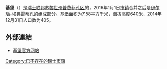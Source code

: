 {{Infobox settlement
| name = 基堡
| native_name = {{lang|de|Kyburg}}
| settlement_type = {{link-en|瑞士已废除市镇列表|List of former municipalities of Switzerland|瑞士已废除市镇}}
| image_skyline = Kyburg 2010-11-01 14-00-16.jpg
| image_caption = 基堡和{{link-de|基堡城堡|Schloss Kyburg}}
| image_seal = Kyburg-blazon.svg
| image_map = Karte Gemeinde Kyburg 2015.png
| map_caption = 2016年1月1日市镇合并之前基堡在普费菲孔区的位置
| pushpin_map = Switzerland
| pushpin_relief = Switzerland relief location map.jpg
| pushpin_label_position = bottom
| pushpin_map_caption = 基堡在瑞士的位置
| subdivision_type = 国家
| subdivision_name = {{CHE}}
| subdivision_type1 = [[瑞士行政区划|州]]
| subdivision_name1 = [[File:Flag_of_Canton_of_Zürich.svg|16px]] [[苏黎世州|苏黎世州]]
| subdivision_type2 = [[区_(瑞士)|区]]
| subdivision_name2 = [[普费菲孔区|普费菲孔区]]
| subdivision_type3 = [[市镇_(瑞士)|市镇]]
| subdivision_name3 = [[伊尔瑙-埃弗雷蒂孔|伊尔瑙-埃弗雷蒂孔]]
| elevation_m = 640
| area_total_km2 = 7.58
| population_as_of = 2014年12月31日
| population_total = 405
| population_density_km2 = auto
| timezone = [[欧洲中部时间|CET]]
| utc_offset = +1
| timezone_DST = [[欧洲中部夏令时间|CEST]]
| utc_offset_DST = +2
| coordinates = {{coord|47|27|26|N|8|44|40|E|region:|display=inline,title}}
| postal_code_type = [[瑞士邮政编码系统|邮政编码]]
| postal_code = 8314
| website = {{url|www.kyburg.ch}}
}}

'''基堡'''（{{lang-de|Kyburg}}）是[[瑞士联邦|瑞士联邦]][[苏黎世州|苏黎世州]][[普费菲孔区|普费菲孔区]]的{{link-en|瑞士已废除市镇列表|List of former municipalities of Switzerland|已废除市镇}}，2016年1月1日[[市镇_(瑞士)|市镇]]合并之后是[[伊尔瑙-埃弗雷蒂孔|伊尔瑙-埃弗雷蒂孔]]的组成部分。基堡面积为7.58平方千米，海拔高度640米，2014年12月31日人口数为405。

== 外部連結 ==
* [http://www.kyburg.ch/ 基堡官方网站] {{Wayback|url=http://www.kyburg.ch/ |date=20180318192040 }} {{de icon}}

{{Switzerland-geo-stub}}
{{DEFAULTSORT:Kyburg}}
[[Category:已不存在的瑞士市鎮|Category:已不存在的瑞士市鎮]]